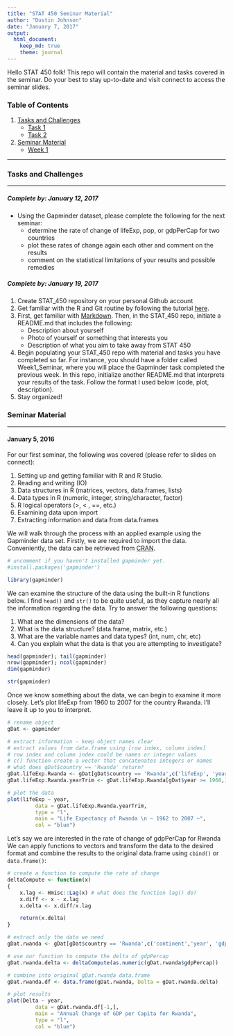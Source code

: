 ```yaml
---
title: "STAT 450 Seminar Material"
author: "Dustin Johnson"
date: "January 7, 2017"
output: 
  html_document:
    keep_md: true
    theme: journal
---
```


Hello STAT 450 folk! This repo will contain the material and tasks covered in the seminar. Do your best to stay up-to-date and visit connect to access the seminar slides.

### Table of Contents
1. [Tasks and Challenges](#tasks)
	* [Task 1](#jan12)
	* [Task 2](#jan19)
2. [Seminar Material](#material)
	* [Week 1](#jan5)


---


### Tasks and Challenges <a name="tasks"></a>

---

##### Complete by: January 12, 2017 <a name="jan12"></a>

* Using the Gapminder dataset, please complete the following for the next seminar:
	* determine the rate of change of lifeExp, pop, or gdpPerCap for two countries
	* plot these rates of change again each other and comment on the results
	* comment on the statistical limitations of your results and possible remedies
	
##### Complete by: January 19, 2017 <a name="jan19"></a>
1. Create STAT_450 repository on your personal Github account
2. Get familiar with the R and Git routine by following the tutorial [here](https://www.r-bloggers.com/rstudio-and-github/).
3. First, get familiar with [Markdown](http://www.markdowntutorial.com/). Then, in the STAT_450 repo, initiate a README.md that includes the following:
	* Description about yourself
	* Photo of yourself or something that interests you
	* Description of what you aim to take away from STAT 450
4. Begin populating your STAT_450 repo with material and tasks you have completed so far. For instance, you should have a folder called Week1_Seminar, where you will place the Gapminder task completed the previous week. In this repo, initialize another README.md that interprets your results of the task. Follow the format I used below (code, plot, description).
5. Stay organized!

	

### Seminar Material <a name="material"></a>

---

#### January 5, 2016 <a name="jan5"></a>

For our first seminar, the following was covered (please refer to slides on connect):

1. Setting up and getting familiar with R and R Studio.
2. Reading and writing (IO)
3. Data structures in R (matrices, vectors, data.frames, lists)
4. Data types in R (numeric, integer, string/character, factor)
5. R logical operators (>, < , ==, etc.)
6. Examining data upon import
7. Extracting information and data from data.frames

We will walk through the process with an applied example using the Gapminder data set. Firstly, we are required to import the data. Conveniently, the data can be retrieved from [CRAN](https://cran.r-project.org/doc/FAQ/R-FAQ.html#What-is-CRAN_003f).

```r
# uncomment if you haven't installed gapminder yet.
#install.packages('gapminder')

library(gapminder)
```

We can examine the structure of the data using the built-in R functions below. I find `head()` and `str()` to be quite useful, as they capture nearly all the information regarding the data. Try to answer the following questions:

1. What are the dimensions of the data?
2. What is the data structure? (data.frame, matrix, etc.) 
3. What are the variable names and data types? (int, num, chr, etc)
4. Can you explain what the data is that you are attempting to investigate?

```r
head(gapminder); tail(gapminder)
nrow(gapminder); ncol(gapminder)
dim(gapminder)
```

```r
str(gapminder)
```

Once we know something about the data, we can begin to examine it more closely. Let's plot lifeExp from 1960 to 2007 for the country Rwanda. I'll leave it up to you to interpret.

```r
# rename object
gDat <- gapminder

# extract information - keep object names clear
# extract values from data.frame using [row index, column index]
# row index and column index could be names or integer values
# c() function create a vector that concatenates integers or names
# what does gDat$country == 'Rwanda' return?
gDat.lifeExp.Rwanda <- gDat[gDat$country == 'Rwanda',c('lifeExp', 'year')]
gDat.lifeExp.Rwanda.yearTrim <- gDat.lifeExp.Rwanda[gDat$year >= 1960,]

# plot the data
plot(lifeExp ~ year, 
		 data = gDat.lifeExp.Rwanda.yearTrim, 
		 type = "l", 
		 main = "Life Expectancy of Rwanda \n ~ 1962 to 2007 ~",
		 col = "blue")

```

Let's say we are interested in the rate of change of gdpPerCap for Rwanda We can apply functions to vectors and transform the data to the desired format and combine the results to the original data.frame using `cbind()` or `data.frame()`:

```r
# create a function to compute the rate of change
deltaCompute <- function(x)
{
	x.lag <- Hmisc::Lag(x) # what does the function lag() do?
	x.diff <- x - x.lag
	x.delta <- x.diff/x.lag

	return(x.delta)
}

# extract only the data we need
gDat.rwanda <- gDat[gDat$country == 'Rwanda',c('continent','year', 'gdpPercap')]

# use our function to compute the delta of gdpPercap
gDat.rwanda.delta <- deltaCompute(as.numeric(gDat.rwanda$gdpPercap))

# combine into original gDat.rwanda data.frame
gDat.rwanda.df <- data.frame(gDat.rwanda, Delta = gDat.rwanda.delta)

# plot results
plot(Delta ~ year, 
		 data = gDat.rwanda.df[-1,], 
		 main = "Annual Change of GDP per Capita for Rwanda",
		 type = "l",
		 col = "blue")

```

